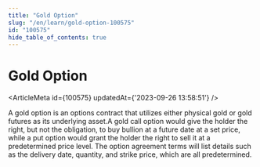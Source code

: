 ```yaml
---
title: "Gold Option"
slug: "/en/learn/gold-option-100575"
id: "100575"
hide_table_of_contents: true
---
```



# Gold Option

<ArticleMeta id={100575} updatedAt={'2023-09-26 13:58:51'} />
<div className='border-solid border-b border-t-0 my-4 border-[var(--ifm-color-gray-300)]' />

A gold option is an options contract that utilizes either physical gold or gold futures as its underlying asset.A gold call option would give the holder the right, but not the obligation, to buy bullion at a future date at a set price, while a put option would grant the holder the right to sell it at a predetermined price level. The option agreement terms will list details such as the delivery date, quantity, and strike price, which are all predetermined.
